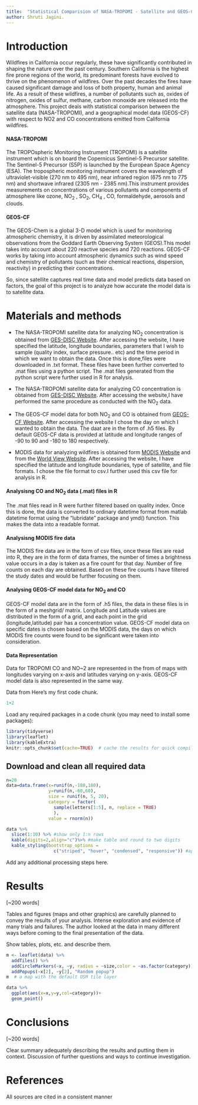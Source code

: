 ```yaml
---
title:  "Statistical Comparision of NASA-TROPOMI - Satellite and GEOS-CF - Model Data"
author: Shruti Jagini. 
---
```


# Introduction
Wildfires in California occur regularly, these have significantly contributed in shaping the nature over the past century. Southern California is the highest fire prone regions of the world, its predominant forests have evolved to thrive on the phenomenon of wildfires. Over the past decades the fires have caused significant damage and loss of both property, human and animal life. As a result of these wildfires, a number of pollutants such as, oxides of nitrogen, oxides of sulfur, methane, carbon monoxide are released into the atmosphere. This project deals with statistical comparison between the satellite data (NASA-TROPOMI), and a geographical model data (GEOS-CF) with respect to NO2 and CO concentrations emitted from California wildfires.

#### NASA-TROPOMI 
The TROPOspheric Monitoring Instrument (TROPOMI) is a satellite instrument which is on board the Copernicus Sentinel-5 Precursor satellite. The Sentinel-5 Precursor (S5P) is launched by the European Space
Agency (ESA). The tropospheric monitoring instrument covers the wavelength of ultraviolet-visible (270 nm to 495 nm), near infrared region (675 nm to 775 nm) and shortwave infrared (2305 nm - 2385 nm).This instrument provides measurements on concentrations of various pollutants and components of atmosphere like ozone,  NO~2~ ,  SO~2~,
CH~4~ , CO, formaldehyde, aerosols and clouds.

#### GEOS-CF
The GEOS-Chem is a global 3-D model which is used for monitoring atmospheric chemistry, it is driven by assimilated meteorological observations from the Goddard Earth Observing System (GEOS).This model takes into account about 220 reactive species and 720 reactions. GEOS-CF works by taking into account atmospheric dynamics such as wind speed and chemistry of pollutants (such as their chemical reactions, dispersion, reactivity) in predicting their concentrations. 

So, since satellite captures real time data and model predicts data based on factors, the goal of this project is to analyze how accurate the model data is to satellite data. 

# Materials and methods

* The NASA-TROPOMI satellite data for analyzing NO~2~ concentration is obtained from  [GES-DISC Website](https://disc.gsfc.nasa.gov/). After accessing the website, I have specified the latitude, longitude boundaries, parameters that I wish to sample (quality index, surface pressure.. etc) and the time period in which we want to obtain the data. Once this is done,files were downloaded in .txt format. These files have been further converted to .mat files using a python script. The .mat files generated from the python script were further used in R for analysis. 

* The NASA-TROPOMI satellite data for analyzing CO concentration is obtained from  [GES-DISC Website](https://disc.gsfc.nasa.gov/). After accessing the website,I have performed the same procedure as conducted with the NO~2~ data. 

* The GEOS-CF model data for both  NO~2~ and CO is obtained from [GEOS-CF Website](https://portal.nccs.nasa.gov/datashare/gmao/geos-cf/v1/das/). After accessing the website I chose the day on which I wanted to obtain the data. The daat are in the form of .h5 files. By default GEOS-CF data is provided at latitude and longitude ranges of -90 to 90 and -180 to 180 respectively. 

* MODIS data for analyzing wildfires is obtained form [MODIS Website](https://firms.modaps.eosdis.nasa.gov/download/) and from the [World View Website](https://worldview.earthdata.nasa.gov/). After accessing the website, I have specified the latitude and longitude boundaries, type of satellite, and file formats. I chose the file format to csv.I further used this csv file for analysis in R. 

#### Analysisng CO and NO~2~ data (.mat) files in R 

The .mat files read in R were further filtered based on quality index. Once this is done, the data is converted to ordinary datetime format from matlab datetime format using the "lubridate" package and ymd() function. This makes the data into a readable format. 

#### Analysisng MODIS fire data 

The MODIS fire data are in the form of csv files, once these files are read into R, they are in the form of data frames, the number of times a brightness value occurs in a day is taken as a fire count for that day. Number of fire counts on each day are obtained. Based on these fire counts I have filtered the study dates and would be further focusing on them. 

#### Analysing GEOS-CF model data for NO~2~  and CO 

GEOS-CF model data are in the form of .h5 files, the data in these files is in the form of a meshgrid/ matrix. Longitude and Latitude values  are distributed in the form of a grid, and each point in the grid (longitude,latitude) pair has a concentration value. 
GEOS-CF model data on specific dates is chosen based on the MODIS data, the days on which MODIS fire counts were found to be significant were taken into consideration. 

#### Data Representation 

Data for TROPOMI CO and NO~2 are represented in the from of maps with longitudes varying on x-axis and latitudes varying on y-axis. GEOS-CF model data is also represented in the same way. 

Data from
Here's my first code chunk.
```r
1+2
```

Load any required packages in a code chunk (you may need to install some packages):

```r
library(tidyverse)
library(leaflet)
library(kableExtra)
knitr::opts_chunk$set(cache=TRUE)  # cache the results for quick compiling
```

## Download and clean all required data
```r
n=20
data=data.frame(x=runif(n,-180,180),
                y=runif(n,-60,60),
                size = runif(n, 5, 20),
                category = factor(
                  sample(letters[1:5], n, replace = TRUE)
                  ),
                value = rnorm(n))
```

```r
data %>% 
  slice(1:10) %>% #show only 1:n rows
  kable(digits=2,align="c")%>% #make table and round to two digits
  kable_styling(bootstrap_options = 
                  c("striped", "hover", "condensed", "responsive")) #apply other formatting
```

Add any additional processing steps here.

# Results

[~200 words]

Tables and figures (maps and other graphics) are carefully planned to convey the results of your analysis. Intense exploration and evidence of many trials and failures. The author looked at the data in many different ways before coming to the final presentation of the data.

Show tables, plots, etc. and describe them.

```r
m <- leaflet(data) %>% 
  addTiles() %>% 
  addCircleMarkers(~x, ~y, radius = ~size,color = ~as.factor(category)) %>% 
  addPopups(~x[2], ~y[2], "Random popup")
m  # a map with the default OSM tile layer
```


```r
data %>% 
  ggplot(aes(x=x,y=y,col=category))+
  geom_point()
```

# Conclusions

[~200 words]

Clear summary adequately describing the results and putting them in context. Discussion of further questions and ways to continue investigation.

# References

All sources are cited in a consistent manner
